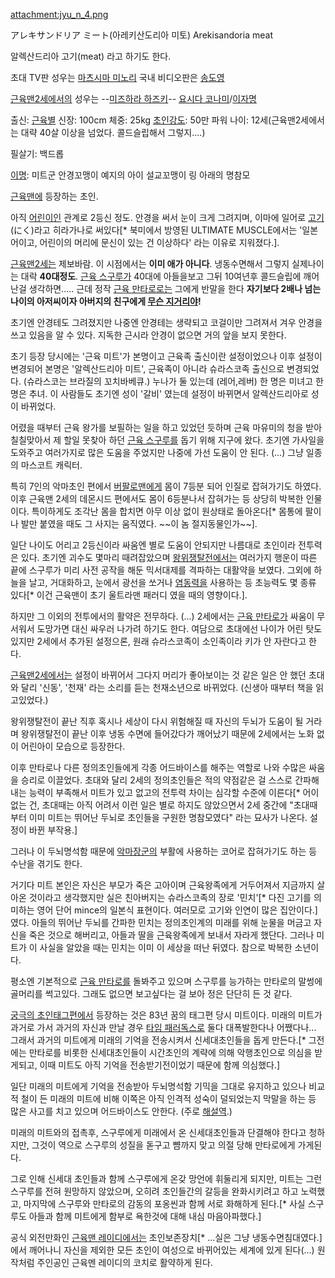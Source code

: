 attachment:jyu_n_4.png

アレキサンドリア ミート(아레키산도리아 미토)
Arekisandoria meat

알렉산드리아 고기(meat) 라고 하기도 한다.

초대 TV판 성우는 [[마츠시마 미노리]]
국내 비디오판은 [[송도영]]

[[근육맨2세]]에서의 성우는 --[[미즈하라 하즈키]]-- [[요시다 코나미]]/[[이자명]]

출신: [[근육별]]
신장: 100cm
체중: 25kg
[[초인강도]]: 50만 파워
나이: 12세(근육맨2세에서는 대략 40살 이상을 넘었다. 콜드슬립해서 그렇지....)

필살기:
백드롭

[[이명]]:
미트군
안경꼬맹이
예지의 아이
설교꼬맹이
링 아래의 명참모

[[근육맨]]에 등장하는 초인.

아직 [[어린이]]인 관계로 2등신 정도. 안경을 써서 눈이 크게 그려지며, 이마에 일어로 [[고기]](にく)라고 히라가나로 써있다[* 북미에서 방영된 ULTIMATE MUSCLE에서는 '일본어이고, 어린이의 머리에 문신이 있는 건 이상하다' 라는 이유로 지워졌다.]. 

[[근육맨2세]]는 제보바람. 이 시점에서는 '''이미 애가 아니다'''. 냉동수면해서 그렇지 실제나이는 대락 '''40대정도'''. [[근육 스구루]]가 40대에 아들을보고 그뒤 10여년후 콜드슬립에 깨어난걸 생각하면..... 근데 정작 [[근육 만타로]]로는 그에게 반말을 한다 '''자기보다 2배나 넘는 나이의 아저씨이자 아버지의 친구에게 [[무슨 지거리야]]!'''

초기엔 안경테도 그려졌지만 나중엔 안경테는 생략되고 코걸이만 그려져서 겨우 안경을 쓰고 있음을 알 수 있다. 지독한 근시라 안경이 없으면 거의 앞을 보지 못한다.

초기 등장 당시에는 '근육 미트'가 본명이고 근육족 출신이란 설정이었으나 이후 설정이 변경되어 본명은 '알렉산드리아 미트', 근육족이 아니라 슈라스코족 출신으로 변경되었다. (슈라스코는 브라질의 꼬치바베큐.) 누나가 둘 있는데 (레어,레버) 한 명은 미녀고 한 명은 추녀. 이 사람들도 초기엔 성이 '갈비' 였는데 설정이 바뀌면서 알렉산드리아로 성이 바뀌었다.

어렸을 때부터 근육 왕가를 보필하는 일을 하고 있었던 듯하며 근육 마유미의 청을 받아 칠칠맞아서 제 할일 못찾아 하던 [[근육 스구루]]를 돕기 위해 지구에 왔다. 초기엔 가사일을 도와주고 여러가지로 많은 도움을 주었지만 나중에 가선 도움이 안 된다. (...) 그냥 일종의 마스코트 캐릭터.

특히 7인의 악마초인 편에서 [[버팔로맨]]에게 몸이 7등분 되어 인질로 잡혀가기도 하였다. 이후 근육맨 2세의 데몬시드 편에서도 몸이 6등분나서 잡혀가는 등 상당히 박복한 인물이다. 특이하게도 조각난 몸을 합치면 아무 이상 없이 원상태로 돌아온다[* 몸통에 팔이나 발만 붙였을 때도 그 사지는 움직였다. ~~이 놈 절지동물인가~~].

일단 나이도 어리고 2등신이라 싸움엔 별로 도움이 안되지만 나름대로 초인이라 전투력은 있다. 초기엔 괴수도 몇마리 때려잡았으며 [[왕위쟁탈전]]에서는 여러가지 행운이 따른 끝에 스구루가 미리 사전 공작을 해둔 믹서대제를 격파하는 대활약을 보였다. 그외에 하늘을 날고, 거대화하고, 눈에서 광선을 쏘거나 [[염동력]]을 사용하는 등 초능력도 몇 종류 있다[* 이건 근육맨이 초기 울트라맨 패러디 였을 때의 영향이다.]. 

하지만 그 이외의 전투에서의 활약은 전무하다. (...) 2세에서는 [[근육 만타로]]가 싸움이 무서워서 도망가면 대신 싸우러 나가려 하기도 한다. 여담으로 초대에선 나이가 어린 탓도 있지만 2세에서 추가된 설정으론, 원래 슈라스코족이 소인족이라 키가 안 자란다고 한다.


[[근육맨2세]]에서는 설정이 바뀌어서 그다지 머리가 좋아보이는 것 같은 일은 안 했던 초대와 달리 '신동', '천재' 라는 소리를 듣는 천재소년으로 바뀌었다. (신생아 때부터 책을 읽고있었다.)

왕위쟁탈전이 끝난 직후 혹시나 세상이 다시 위험해질 때 자신의 두뇌가 도움이 될 거라며 왕위쟁탈전이 끝난 이후 냉동 수면에 들어갔다가 깨어났기 때문에 2세에서는 노화 없이 어린아이 모습으로 등장한다. 

이후 만타로나 다른 정의초인들에게 각종 어드바이스를 해주는 역할로 나와 수많은 싸움을 승리로 이끌었다. 초대와 달리 2세의 정의초인들은 적의 약점같은 걸 스스로 간파해내는 능력이 부족해서 미트가 있고 없고의  전투력 차이는 심각할 수준에 이른다[* 어이없는 건, 초대때는 아직 어려서 이런 일은 별로 하지도 않았으면서 2세 중간에 "초대때부터 이미 미트는 뛰어난 두뇌로 초인들을 구원한 명참모였다" 라는 묘사가 나온다. 설정이 바뀐 부작용.]

그러나 이 두뇌명석함 때문에 [[악마장군]]의 부활에 사용하는 코어로 잡혀가기도 하는 등 수난을 겪기도 한다.

거기다 미트 본인은 자신은 부모가 죽은 고아이며 근육왕족에게 거두어져서 지금까지 살아온 것이라고 생각했지만 실은 친아버지는 슈라스코족의 장로 '민치'[* 다진 고기를 의미하는 영어 단어 mince의 일본식 표현이다. 여러모로 고기와 인연이 많은 집안이다.]였다. 아들의 뛰어난 두뇌를 간파한 민치는 정의초인계의 미래를 위해 눈물을 머금고 자신을 죽은 것으로 해버리고, 아들과 딸을 근육왕족에게 보내서 자라게 했단다. 그러나 미트가 이 사실을 알았을 때는 민치는 이미 이 세상을 떠난 뒤였다. 참으로 박복한 소년이다.

평소엔 기본적으로 [[근육 만타로]]를 돌봐주고 있으며 스구루를 능가하는 만타로의 말썽에 골머리를 썩고있다. 그래도 없으면 보고싶다는 걸 보아 정은 단단히 든 것 같다.


[[궁극의 초인태그]]편에서 등장하는 것은 83년 꿈의 태그편 당시 미트이다. 미래의 미트가 과거로 가서 과거의 자신과 만날 경우 [[타임 패러독스]]로 둘다 대폭발한다나 어쨌다나... 그래서 과거의 미트에게 미래의 기억을 전송시켜서 신세대초인들을 돕게 만든다.[* 그전에는 만타로를 비롯한 신세대초인들이 시간초인의 계략에 의해 악행초인으로 의심을 받게되고, 이때 미트도 아직 기억을 전송받기전이었기 때문에 함께 의심했다.]

일단 미래의 미트에게 기억을 전송받아 두뇌명석함 기믹을 그대로 유지하고 있으나 비교적 철이 든 미래의 미트에 비해 이쪽은 아직 인격적 성숙이 덜되었는지 막말을 하는 등 많은 사고를 치고 있으며 어드바이스도 안한다. (주로 [[해설역]].)

미래의 미트와의 접촉후, 스구루에게 미래에서 온 신세대초인들과 단결해야 한다고 청하지만, 그것이 역으로 스구루의 성질을 돋구고 뺨까지 맞고 의절 당해 만타로에게 가게된다. 

그로 인해 신세대 초인들과 함께 스구루에게 온갖 망언에 휘둘리게 되지만, 미트는 그런 스구루를 전혀 원망하지 않았으며, 오히려 초인들간의 갈등을 완화시키려고 하고 노력했고, 마지막에 스구루와 만타로의 감동의 포옹씬과 함께 서로 화해하게 된다.[* 사실 스구루도 아들과 함께 미트에게 함부로 욕한것에 대해 내심 마음아파했다.]

공식 외전만화인 [[근육맨 레이디]]에서는 초인보존장치[* ...실은 그냥 냉동수면침대였다.]에서 깨어나니 자신을 제외한 모든 초인이 여성으로 바뀌어있는 세계에 있게 된다(…) 원작처럼 주인공인 근육멘 레이디의 코치로 활약하게 된다.
